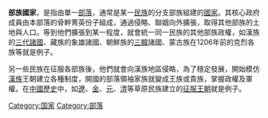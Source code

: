 {{multiple issues|
{{expand|time=2014-05-13T03:45:33+00:00}}
{{unreferenced|time=2014-05-13T03:45:33+00:00}}
}}
'''部族國家'''，是指由單一[[部落|部落]]，通常是某一[[民族|民族]]的分支部族組建的[[國家|國家]]。其核心政府成員由本部落的骨幹菁英份子組成，通過侵略、聯姻向外擴張，取得其他部族的土地與人口。等到他們擴張到某一程度，就會統一同一民族的其他部族政權，如漢族的[[三代|三代]][[周朝諸侯國列表|諸國]]、藏族的象雄諸國、朝鮮族的[[三韓|三韓]]諸國、蒙古族在1206年前的克烈各族等就是例子。

另一些民族在征服各部族後，他們就會向漢族地區侵略，為了穩定發展，開始模仿[[漢族|漢族]]王朝建立各種制度，開國的部落領袖家族就變成王族或貴族，掌握政權及軍權。在[[中國歷史|中國歷史]]中，如[[遼朝|遼]]、[[金朝|金]]、[[元朝|元]]、[[清朝|清]]等草原民族建立的[[征服王朝|征服王朝]]就是例子。

[[Category:国家|Category:国家]]
[[Category:部落|Category:部落]]